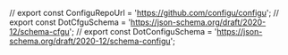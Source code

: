 
// export const ConfiguRepoUrl = 'https://github.com/configu/configu';
// export const DotCfguSchema = 'https://json-schema.org/draft/2020-12/schema-cfgu';
// export const DotConfiguSchema = 'https://json-schema.org/draft/2020-12/schema-configu';
